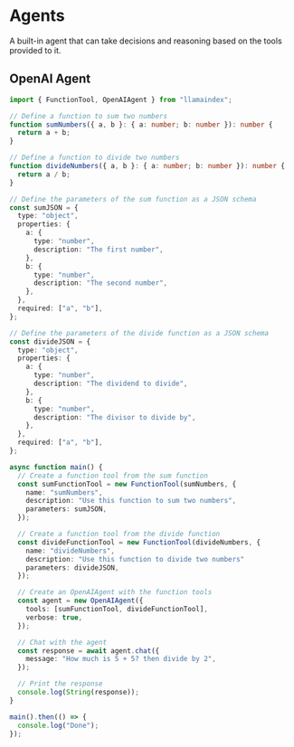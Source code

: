 # Agents

A built-in agent that can take decisions and reasoning based on the tools provided to it.

## OpenAI Agent

```ts
import { FunctionTool, OpenAIAgent } from "llamaindex";

// Define a function to sum two numbers
function sumNumbers({ a, b }: { a: number; b: number }): number {
  return a + b;
}

// Define a function to divide two numbers
function divideNumbers({ a, b }: { a: number; b: number }): number {
  return a / b;
}

// Define the parameters of the sum function as a JSON schema
const sumJSON = {
  type: "object",
  properties: {
    a: {
      type: "number",
      description: "The first number",
    },
    b: {
      type: "number",
      description: "The second number",
    },
  },
  required: ["a", "b"],
};

// Define the parameters of the divide function as a JSON schema
const divideJSON = {
  type: "object",
  properties: {
    a: {
      type: "number",
      description: "The dividend to divide",
    },
    b: {
      type: "number",
      description: "The divisor to divide by",
    },
  },
  required: ["a", "b"],
};

async function main() {
  // Create a function tool from the sum function
  const sumFunctionTool = new FunctionTool(sumNumbers, {
    name: "sumNumbers",
    description: "Use this function to sum two numbers",
    parameters: sumJSON,
  });

  // Create a function tool from the divide function
  const divideFunctionTool = new FunctionTool(divideNumbers, {
    name: "divideNumbers",
    description: "Use this function to divide two numbers"
    parameters: divideJSON,
  });

  // Create an OpenAIAgent with the function tools
  const agent = new OpenAIAgent({
    tools: [sumFunctionTool, divideFunctionTool],
    verbose: true,
  });

  // Chat with the agent
  const response = await agent.chat({
    message: "How much is 5 + 5? then divide by 2",
  });

  // Print the response
  console.log(String(response));
}

main().then(() => {
  console.log("Done");
});
```
